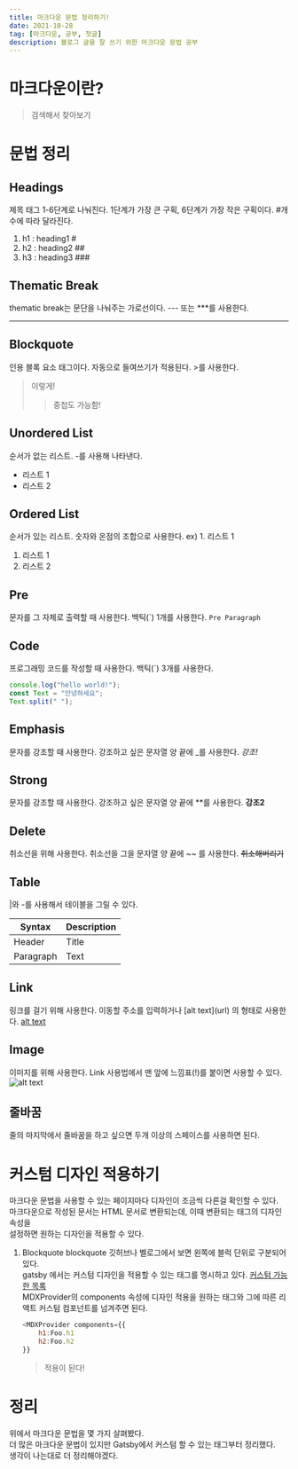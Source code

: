 ```yaml
---
title: 마크다운 문법 정리하기!
date: 2021-10-28
tag: [마크다운, 공부, 첫글]
description: 블로그 글을 잘 쓰기 위한 마크다운 문법 공부
---
```


# 마크다운이란?

> 검색해서 찾아보기

# 문법 정리

## Headings

제목 태그
1-6단계로 나눠진다. 1단계가 가장 큰 구획, 6단계가 가장 작은 구획이다. #개수에 따라 달라진다.

1. h1 : heading1 #
2. h2 : heading2 ##
3. h3 : heading3 ###

## Thematic Break

thematic break는 문단을 나눠주는 가로선이다. --- 또는 \*\*\*를 사용한다.

---

## Blockquote

인용 블록 요소 태그이다. 자동으로 들여쓰기가 적용된다. >를 사용한다.

> 이렇게!
>
> > 중첩도 가능함!

## Unordered List

순서가 없는 리스트. -를 사용해 나타낸다.

- 리스트 1
- 리스트 2

## Ordered List

순서가 있는 리스트. 숫자와 온점의 조합으로 사용한다. ex) 1. 리스트 1

1. 리스트 1
2. 리스트 2

## Pre

문자를 그 자체로 출력할 때 사용한다. 백틱(\`) 1개를 사용한다.
`Pre Paragraph`

## Code

프로그래밍 코드를 작성할 때 사용한다. 백틱(\`) 3개를 사용한다.

```javascript
console.log("hello world!");
const Text = "안녕하세요";
Text.split(" ");
```

## Emphasis

문자를 강조할 때 사용한다. 강조하고 싶은 문자열 양 끝에 \_를 사용한다.
_강조!_

## Strong

문자를 강조할 때 사용한다. 강조하고 싶은 문자열 양 끝에 \*\*를 사용한다.
**강조2**

## Delete

취소선을 위해 사용한다. 취소선을 그을 문자열 양 끝에 \~\~ 를 사용한다.
~~취소해버리기~~

## Table

\|와 \-를 사용해서 테이블을 그릴 수 있다.

| Syntax    | Description |
| --------- | ----------- |
| Header    | Title       |
| Paragraph | Text        |

## Link

링크를 걸기 위해 사용한다. 이동할 주소를 입력하거나 \[alt text](url) 의 형태로 사용한다.
[alt text](http://naver.com)

## Image

이미지를 위해 사용한다. Link 사용법에서 맨 앞에 느낌표(!)를 붙이면 사용할 수 있다.
![alt text](https://previews.123rf.com/images/artshock/artshock1209/artshock120900045/15221647-%ED%9D%B0-%EA%B5%AC%EB%A6%84%EC%9D%98-%EB%B0%B0%EA%B2%BD%EC%97%90-%ED%91%B8%EB%A5%B8-%ED%95%98%EB%8A%98%EC%97%90-%EB%A7%88%EC%9D%8C%EC%9D%98-imag-.jpg)

## 줄바꿈

줄의 마지막에서 줄바꿈을 하고 싶으면 두개 이상의 스페이스를 사용하면 된다.

# 커스텀 디자인 적용하기

마크다운 문법을 사용할 수 있는 페이지마다 디자인이 조금씩 다른걸 확인할 수 있다.  
마크다운으로 작성된 문서는 HTML 문서로 변환되는데, 이때 변환되는 태그의 디자인 속성을  
설정하면 원하는 디자인을 적용할 수 있다.

1. Blockquote
   blockquote 깃허브나 벨로그에서 보면 왼쪽에 블럭 단위로 구분되어 있다.  
   gatsby 에서는 커스텀 디자인을 적용할 수 있는 태그를 명시하고 있다. [커스텀 가능한 목록](https://www.gatsbyjs.com/docs/how-to/routing/customizing-components/)  
   MDXProvider의 components 속성에 디자인 적용을 원하는 태그와 그에 따른 리액트 커스텀 컴포넌트를 넘겨주면 된다.
   ```javascript
   <MDXProvider components={{
       h1:Foo.h1
       h2:Foo.h2
   }}
   ```
   > 적용이 된다!

# 정리

위에서 마크다운 문법을 몇 가지 살펴봤다.  
더 많은 마크다운 문법이 있지만 Gatsby에서 커스텀 할 수 있는 태그부터 정리했다.  
생각이 나는대로 더 정리해야겠다.
